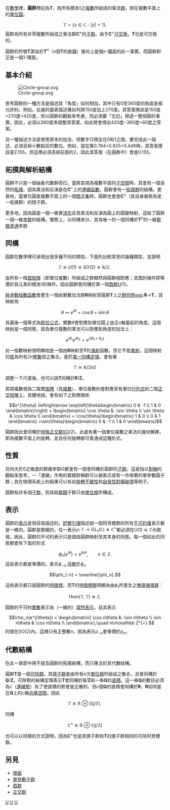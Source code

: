 {{NoteTA|G1=數學}}
{{李群}}
在[[數學|數學]]裡，'''圓群'''標記為'''T'''，為所有模為1之[[复数_(数学)|複數]]所組成的乘法[[群|群]]，即在複數平面上的[[單位圓|單位圓]]。
:<math>\mathbb T = \{ z \in \mathbb C : |z| = 1 \}.</math>
圓群為所有非零複數所組成之乘法群'''C'''<sup>×</sup>的[[子群|子群]]。由于'''C'''<sup>×</sup>[[阿貝爾群|可交換]]，'''T'''也是可交換的。

圓群的符號'''T'''源自於'''T'''<sup>''n''</sup>（''n''個'''T'''的[[直積|直積]]）幾何上是個''n''-[[環面|環面]]的此一事實。而圓群即正是一個1-環面。

==基本介紹==


[[File:Circle-group.svg|thumb]]

思考圓群的一種方法是描述其「角度」如何相加，其中只有0至360度的角度是被允許的。例如，右邊的圖表描述著如何將150度加上270度。其答案應該是150度+270度=420度，但以圓群的觀點來考慮，而必須要「忘記」掃過一整個圓的事實。因此，必須以360度來調整其答案，如此將會得出420度−360度=60度之答案。

另一種描述方法是使用原本的加法，但數字只限定在0和1之間。要完成此一描述，必須丟掉小數點前的數位。例如，當在算0.784+0.925+0.446時，其答案應該是2.155，但這裡必須丟掉前面的2，因此其答案（在圓群中）會是0.155。

==拓撲與解析結構==

圓群不只是一個抽象代數群而已。當將其視為複數平面的[[子空間拓撲|子空間]]時，其會有一個自然的[[拓撲空間|拓撲]]。因為乘法和反演是在'''C'''<sup>×</sup>上的[[連續函數_(拓撲學)|連續函數]]，圓群會有一[[拓撲群|拓撲群]]的結構。更甚地，當單位圓是複數平面上的一個[[閉集|閉子集]]時，圓群也會是'''C'''<sup>×</sup>（其自身被視為是一拓撲群）的閉子群。

更多地，因為圓是一個一維實[[流形|流形]]且其乘法和反演為圓上的圓變映射，這給了圓群一個一維[[李群|李群]]的結構。實際上，以同構來分，其為唯一的一個同構於'''T'''<sup>''n''</sup>的一維[[緊集|緊緻]][[連通空間|連通]]李群

==同構==

圓群在數學裡可承現出很多種不同的類型。下面列出較常見的幾種類型，並證明

:<math>\mathbb T \cong \mbox{U}(1) \cong \mbox{SO}(2) \cong \mathbb R/\mathbb Z.\,</math>

由所有一階[[酉矩陣|酉矩陣]]（即單位複數）所組成之群顯然與圓群相對應；其酉的條件即等價於其元素的模為1的條件。因此圓群會同構於第一個[[酉群|酉群]]U(1)。

[[純虛數指數函數|純虛數指數函數]]會產生一個由實數加法群'''R'''映射至圓群'''T'''上之[[群同態|群同態]]exp:'''R'''→'''T'''，其映射為

:<math>\theta \mapsto e^{i\theta} = \cos\theta + i\sin\theta</math>

其最後一個等式為[[欧拉公式|欧拉公式]]。實數''θ''會對應到單位圓上由正''x''軸量起的角度。這個映射是一個同態，因為單位複數的乘法可以對應到角度的加法上：

:<math>e^{i\theta_1}e^{i\theta_2} = e^{i(\theta_1+\theta_2)}</math>

此一指數映射很明顯地是一個由'''R'''映射至'''T'''的[[滿射|滿射]]函數，但它不是[[單射|單射]]。這個映射的[[核_(數學)|核]]為所有''2π''[[整數|整數]]倍之集合。基於[[同構定理|第一同構定理]]，會有著

:<math>\mathbb T \cong \mathbb R/2\pi\mathbb Z</math>

調整一下尺度後，也可以說'''T'''同構於'''R'''/'''Z'''。

若將複數視為二階實[[矩陣|矩陣]]（見[[复数_(数学)|複數]]），單位複數則會對應至有單位[[行列式|行列式]]的二階[[正交矩陣|正交矩陣]]上。具體地說，會有如下之對應關係

:<math> e^{i\theta} \leftrightarrow \exp\left(\theta\begin{bmatrix}
    0 & -1 \\
    1 & 0
  \end{bmatrix}\right) = \begin{bmatrix}
\cos \theta & -\sin \theta \\
\sin \theta & \cos \theta \\
\end{bmatrix} = \cos{\theta}\begin{bmatrix}
    1 & 0 \\
    0 & 1
  \end{bmatrix}
  +\sin{\theta}\begin{bmatrix}
    0 & -1 \\
    1 & 0
  \end{bmatrix}</math>

圓群因此會同構於[[特殊正交群|特殊正交群]]SO(2)。此處有著一個單位複數之乘法的幾何解釋，即為複數平面上的旋轉，並且任何旋轉都可表達成這種形式。

==性質==

任何大於0之維度的緊緻李群''G''都會有一個會同構於圓群的[[子群|子群]]。這是指以[[對稱|對稱]]的觀點來思考，一「連續」作用的緊緻對稱群可以被表示成有一作用著的單參數圓子群；其在物理系統上的結果可以有如[[旋轉不變性|旋轉不變性]]和[[自發性對稱破壞|自發性對稱破壞]]等例子。

圓群有許多個[[子群|子群]]，但其純[[緊集|緊緻]]子群只由[[單位根|單位根]]所構成。

==表示==

圓群的[[群表示|表示]]是很容易描述的。[[舒爾引理|舒爾引理]]描述說一個阿貝爾群的所有[[不可約表示|不可約]][[复数_(数学)|複]]表示都是一維的。圓群是緊緻的，任一表示<math>\rho\colon\mathbb T\to \mathrm{GL}_1(\mathbb C) \cong \mathbb C^{\times}</math>都必須在<math>\mathrm{U}(1)\cong\mathbb T</math>內取值。因此，圓群的不可約表示只是個由圓群映射至其本身的同態。每一個如此的同態都會有下面的形式
:<math>\phi_n(e^{i\theta}) = e^{in\theta},\qquad n\in\mathbb Z.</math>
這些表示都是等價的。表示<math>\phi_{-n}</math> [[共軛表示|共軛]]於<math>\phi_n</math>

:<math>\phi_{-n} = \overline{\phi_n}.</math>

這些表示都只是圓群的[[特徵標|特徵標]]。而'''T'''的[[特徵標群|特徵標群]]明顯為由<math>\phi_1</math>所產生之[[循環群|無限循環群]]：
:<math>\mathrm{Hom}(\mathbb T,\mathbb T) \cong \mathbb Z.</math>

圓群的不可約[[實數|實數]]表示為（一維的）[[當然表示|當然表示]]，且其表示
:<math>\rho_n(e^{i\theta}) = \begin{bmatrix}
\cos n\theta & -\sin n\theta \\
\sin n\theta & \cos n\theta \\
\end{bmatrix},\quad n\in\mathbb Z^{+}.</math>
的值在SO(2)內。這裡只有正整數''n''，因為表示<math>\rho_{-n}</math>會等價於<math>\rho_n</math>。

==代數結構==

在此一章節中將不提及圓群的拓撲結構，而只專注於其代數結構。

圓群'''T'''是一個[[可除群|可除群]]。其[[撓子群|撓子群]]是由所有''n''次[[單位根|單位根]]所組成之集合，且會同構於'''Q'''/'''Z'''。可除群的結構定理表示'''T'''會同構於'''Q'''/'''Z'''和一串'''Q'''的[[直積|直積]]。這一串'''Q'''的數目必須為''c''（[[連續勢|連續勢]]）為了使直積的勢會是正確的。但''c''個'''Q'''的直積會同構於'''R'''，'''R'''如同是在'''Q'''上的''c''維[[向量空間|向量空間]]。因此

:<math>\mathbb T \cong \mathbb R \oplus (\mathbb Q / \mathbb Z).\,</math>

同構

:<math>\mathbb C^\times \cong \mathbb R \oplus (\mathbb Q / \mathbb Z)</math>

也可以以同樣的方式證明，因為'''C'''<sup>×</sup>也是其撓子群和'''T'''的撓子群相同的可除阿貝爾群。

==另見==

*[[環面|環面]]
*[[單參數子群|單參數子群]]
*[[酉群|酉群]]
*[[正交群|正交群]]

[[Category:群論|U]]
[[Category:拓撲群|U]]
[[Category:李群|U]]